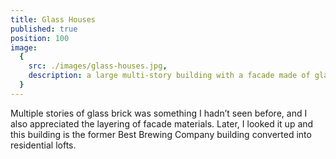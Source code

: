 ```yaml
---
title: Glass Houses
published: true
position: 100
image:
  {
    src: ./images/glass-houses.jpg,
    description: a large multi-story building with a facade made of glass bricks sits nestled between a painted brick seafoam green building and an unpainted yellow brick building. Electrical wires crisscross in the foreground,
  }
---
```


Multiple stories of glass brick was something I hadn’t seen before, and I also appreciated the layering of facade materials. Later, I looked it up and this building is the former Best Brewing Company building converted into residential lofts.
